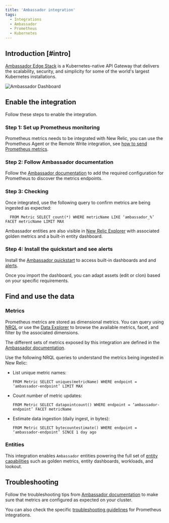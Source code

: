 ```yaml
---
title: 'Ambassador integration'
tags:
  - Integrations
  - Ambassador
  - Prometheus
  - Kubernetes
---
```



## Introduction [#intro]

[Ambassador Edge Stack](https://www.getambassador.io/) is a Kubernetes-native API Gateway that delivers the scalability, security, and simplicity for some of the world's largest Kubernetes installations.

<img
  title="Ambassador Dashboard"
  alt="Ambassador Dashboard"
  src={kubernetesAmbassadorDashboard}
/>

## Enable the integration

Follow these steps to enable the integration.

### Step 1: Set up Prometheus monitoring

Prometheus metrics needs to be integrated with New Relic, you can use the Prometheus Agent or the Remote Write integration, see [how to send Prometheus metrics](https://docs.newrelic.com/docs/infrastructure/prometheus-integrations/get-started/send-prometheus-metric-data-new-relic/).

### Step 2: Follow Ambassador documentation

Follow the [Ambassador documentation](https://www.getambassador.io/docs/edge-stack/latest/howtos/prometheus/) to add the required configuration for Prometheus to discover the metrics endpoints.

### Step 3: Checking

Once integrated, use the following query to confirm metrics are being ingested as expected:

```
  FROM Metric SELECT count(*) WHERE metricName LIKE ‘ambassador_%’ FACET metricName LIMIT MAX
```

Ambassador entities are also visible in [New Relic Explorer](/docs/new-relic-solutions/new-relic-one/core-concepts/new-relic-explorer-view-performance-across-apps-services-hosts/) with associated golden metrics and a built-in entity dashboard. 

### Step 4: Install the quickstart and see alerts

Install the [Ambassador quickstart](https://newrelic.com/instant-observability/Ambassador-quickstart) to access built-in dashboards and and [alerts](https://docs.newrelic.com/docs/alerts-applied-intelligence/new-relic-alerts/learn-alerts/introduction-alerts/).

Once you import the dashboard, you can adapt assets (edit or clon) based on your specific requirements.

## Find and use the data

### Metrics

Prometheus metrics are stored as dimensional metrics. You can query using [NRQL](/docs/telemetry-data-platform/get-data/apis/query-metric-data-type/) or use the [Data Explorer](/docs/query-your-data/explore-query-data/browse-data/introduction-data-explorer/) to browse the available metrics, facet, and filter by the associated dimensions.

The different sets of metrics exposed by this integration are defined in the [Ambassador documentation](https://www.getambassador.io/docs/edge-stack/latest/topics/running/statistics/8877-metrics/).

Use the following NRQL queries to understand the metrics being ingested in New Relic:

* List unique metric names:

  ```
  FROM Metric SELECT uniques(metricName) WHERE endpoint = ‘ambassador-endpoint’ LIMIT MAX
  ```

* Count number of metric updates:

  ```
  FROM Metric SELECT datapointcount() WHERE endpoint = ‘ambassador-endpoint’ FACET metricName
  ```

* Estimate data ingestion (daily ingest, in bytes):

	```
  FROM Metric SELECT bytecountestimate() WHERE endpoint = ‘ambassador-endpoint’ SINCE 1 day ago
  ```

### Entities

This integration enables `Ambassador` entities powering the full set of [entity capabilities](/docs/new-relic-solutions/new-relic-one/core-concepts/what-entity-new-relic/) such as golden metrics, entity dashboards, workloads, and lookout.

## Troubleshooting

Follow the troubleshooting tips from [Ambassador documentation](https://www.getambassador.io/docs/edge-stack/latest/topics/running/statistics/8877-metrics/) to make sure that metrics are configured as expected on your cluster.

You can also check the specific [troubleshooting guidelines](/docs/infrastructure/prometheus-integrations/troubleshooting/no-data-appears-prometheus-integration) for Prometheus integrations.